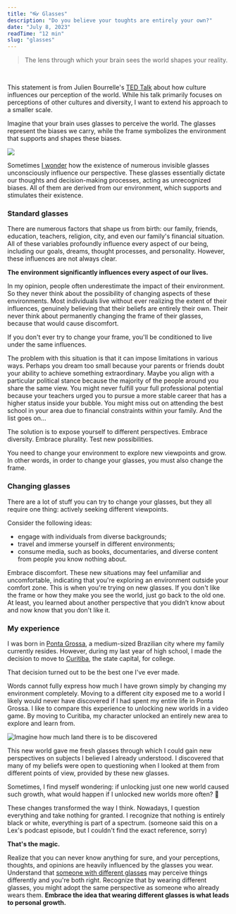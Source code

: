 ```yaml
---
title: "👓 Glasses"
description: "Do you believe your toughts are entirely your own?"
date: "July 8, 2023"
readTime: "12 min"
slug: "glasses"
---
```


> The lens through which your brain sees the world shapes your reality.
> 

<br/>

This statement is from Julien Bourrelle's [TED Talk](https://www.youtube.com/watch?v=l-Yy6poJ2zs&t=0s) about how culture influences our perception of the world. While his talk primarily focuses on perceptions of other cultures and diversity, I want to extend his approach to a smaller scale.
<br/>

Imagine that your brain uses glasses to perceive the world. The glasses represent the biases we carry, while the frame symbolizes the environment that supports and shapes these biases.

![](/images/glasses.jpg)

Sometimes [I wonder](https://open.spotify.com/track/7rbECVPkY5UODxoOUVKZnA?si=a18531e62be2452a) how the existence of numerous invisible glasses unconsciously influence our perspective. These glasses essentially dictate our thoughts and decision-making processes, acting as unrecognized biases. All of them are derived from our environment, which supports and stimulates their existence.

### Standard glasses

There are numerous factors that shape us from birth: our family, friends, education, teachers, religion, city, and even our family's financial situation. All of these variables profoundly influence every aspect of our being, including our goals, dreams, thought processes, and personality. However, these influences are not always clear.
<br/>

**The environment significantly influences every aspect of our lives.**
<br/>

In my opinion, people often underestimate the impact of their environment. So they never think about the possibility of changing aspects of these environments. Most individuals live without ever realizing the extent of their influences, genuinely believing that their beliefs are entirely their own. Their never think about permanently changing the frame of their glasses, because that would cause discomfort.
<br/>

If you don't ever try to change your frame, you'll be conditioned to live under the same influences.
<br/>

The problem with this situation is that it can impose limitations in various ways. Perhaps you dream too small because your parents or friends doubt your ability to achieve something extraordinary. Maybe you align with a particular political stance because the majority of the people around you share the same view. You might never fulfill your full professional potential because your teachers urged you to pursue a more stable career that has a higher status inside your bubble. You might miss out on attending the best school in your area due to financial constraints within your family. And the list goes on...
<br/>

The solution is to expose yourself to different perspectives. Embrace diversity. Embrace plurality. Test new possibilities.
<br/>

You need to change your environment to explore new viewpoints and grow. In other words, in order to change your glasses, you must also change the frame.

### Changing glasses

There are a lot of stuff you can try to change your glasses, but they all require one thing: actively seeking different viewpoints. 
<br/>

Consider the following ideas:

- engage with individuals from diverse backgrounds;
- travel and immerse yourself in different environments;
- consume media, such as books, documentaries, and diverse content from people you know nothing about.

Embrace discomfort. These new situations may feel unfamiliar and uncomfortable, indicating that you're exploring an environment outside your comfort zone. This is when you're trying on new glasses. If you don't like the frame or how they make you see the world, just go back to the old one. At least, you learned about another perspective that you didn’t know about and now know that you don't like it.

### My experience

I was born in [Ponta Grossa](https://en.wikipedia.org/wiki/Ponta_Grossa), a medium-sized Brazilian city where my family currently resides. However, during my last year of high school, I made the decision to move to [Curitiba](https://en.wikipedia.org/wiki/Curitiba), the state capital, for college.
<br/>

That decision turned out to be the best one I've ever made.
<br/>

Words cannot fully express how much I have grown simply by changing my environment completely. Moving to a different city exposed me to a world I likely would never have discovered if I had spent my entire life in Ponta Grossa. I like to compare this experience to unlocking new worlds in a video game. By moving to Curitiba, my character unlocked an entirely new area to explore and learn from.

![Imagine how much land there is to be discovered](/images/map.jpg)

This new world gave me fresh glasses through which I could gain new perspectives on subjects I believed I already understood. I discovered that many of my beliefs were open to questioning when I looked at them from different points of view, provided by these new glasses.
<br/>

Sometimes, I find myself wondering: if unlocking just one new world caused such growth, what would happen if I unlocked new worlds more often? 🤔
<br/>

These changes transformed the way I think. Nowadays, I question everything and take nothing for granted. I recognize that nothing is entirely black or white, everything is part of a spectrum. (someone said this on a Lex's podcast episode, but I couldn't find the exact reference, sorry)
<br/>

**That's the magic.**
<br/>

Realize that you can never know anything for sure, and your perceptions, thoughts, and opinions are heavily influenced by the glasses you wear. Understand that [someone with different glasses](https://www.holstee.com/blogs/mindful-matter/sonder) may perceive things differently and you're both right. Recognize that by wearing different glasses, you might adopt the same perspective as someone who already wears them. **Embrace the idea that wearing different glasses is what leads to personal growth.**